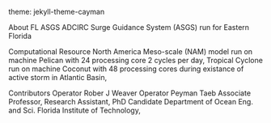 theme: jekyll-theme-cayman

About FL ASGS
ADCIRC Surge Guidance System (ASGS) run for Eastern Florida

Computational Resource
North America Meso-scale (NAM) model run on machine Pelican with 24 processing core 2 cycles per day, 
Tropical Cyclone run on machine Coconut with 48 processing cores during existance of active storm in Atlantic Basin,

Contributors
Operator Rober J Weaver                       Operator Peyman Taeb 
Associate Professor,                          Research Assistant, PhD Candidate 
                   Department of Ocean Eng. and Sci. 
                   Florida Institute of Technology,
